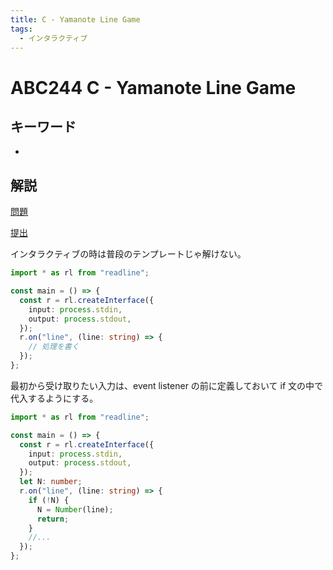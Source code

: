 ```yaml
---
title: C - Yamanote Line Game
tags:
  - インタラクティブ
---
```


# ABC244 C - Yamanote Line Game

## キーワード


- <Tag tag="インタラクティブ" />

## 解説

[問題](https://atcoder.jp/contests/abc244/tasks/abc244_c)

[提出](https://atcoder.jp/contests/abc244/submissions/43019790)

インタラクティブの時は普段のテンプレートじゃ解けない。

```ts
import * as rl from "readline";

const main = () => {
  const r = rl.createInterface({
    input: process.stdin,
    output: process.stdout,
  });
  r.on("line", (line: string) => {
    // 処理を書く
  });
};
```

最初から受け取りたい入力は、event listener の前に定義しておいて if 文の中で代入するようにする。

```ts
import * as rl from "readline";

const main = () => {
  const r = rl.createInterface({
    input: process.stdin,
    output: process.stdout,
  });
  let N: number;
  r.on("line", (line: string) => {
    if (!N) {
      N = Number(line);
      return;
    }
    //...
  });
};
```
